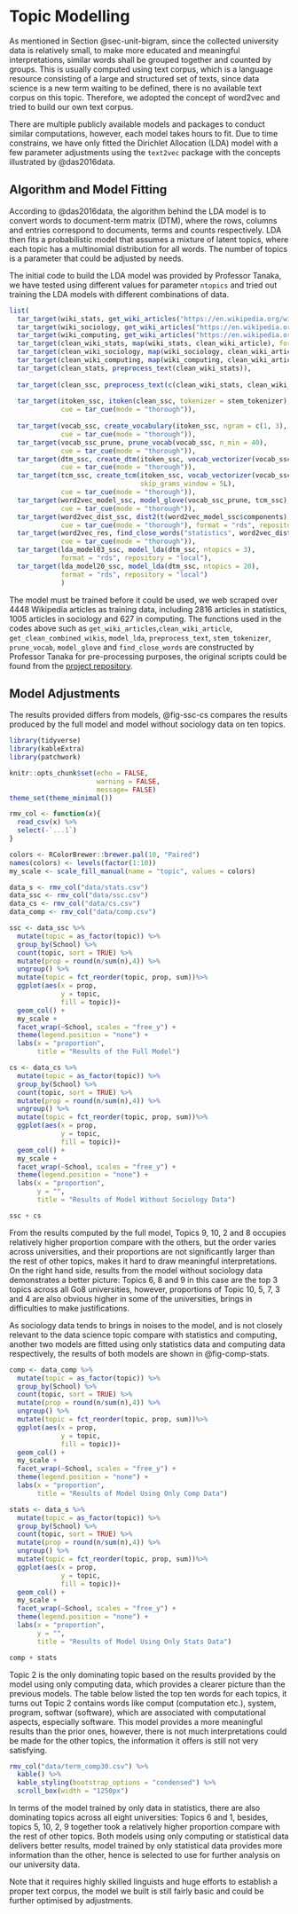 # Topic Modelling {#sec-topicmod}

As mentioned in Section @sec-unit-bigram, since the collected university data is relatively small, to make more educated and meaningful interpretations, similar words shall be grouped together and counted by groups. This is usually computed using text corpus, which is a language resource consisting of a large and structured set of texts, since data science is a new term waiting to be defined, there is no available text corpus on this topic. Therefore, we adopted the concept of word2vec and tried to build our own text corpus.

There are multiple publicly available models and packages to conduct similar computations, however, each model takes hours to fit. Due to time constrains, we have only fitted the Dirichlet Allocation (LDA) model with a few parameter adjustments using the `text2vec` package with the concepts illustrated by @das2016data. 

## Algorithm and Model Fitting

According to @das2016data, the algorithm behind the LDA model is to convert words to document-term matrix (DTM), where the rows, columns and entries correspond to documents, terms and counts respectively. LDA then fits a probabilistic model that assumes a mixture of latent topics, where each topic has a multinomial distribution for all words. The number of topics is a parameter that could be adjusted by needs.

The initial code to build the LDA model was provided by Professor Tanaka, we have tested using different values for parameter `ntopics` and tried out training the LDA models with different combinations of data. 

```.r
list(
  tar_target(wiki_stats, get_wiki_articles("https://en.wikipedia.org/wiki/List_of_statistics_articles")),
  tar_target(wiki_sociology, get_wiki_articles("https://en.wikipedia.org/wiki/Index_of_sociology_articles")),
  tar_target(wiki_computing, get_wiki_articles("https://en.wikipedia.org/wiki/Index_of_computing_articles")),
  tar_target(clean_wiki_stats, map(wiki_stats, clean_wiki_article), format = "rds", repository = "local"),
  tar_target(clean_wiki_sociology, map(wiki_sociology, clean_wiki_article), format = "rds", repository = "local"),
  tar_target(clean_wiki_computing, map(wiki_computing, clean_wiki_article), format = "rds", repository = "local"),
  tar_target(clean_stats, preprocess_text(clean_wiki_stats)),
  
  tar_target(clean_ssc, preprocess_text(c(clean_wiki_stats, clean_wiki_sociology, clean_wiki_computing))),
  
  tar_target(itoken_ssc, itoken(clean_ssc, tokenizer = stem_tokenizer),
             cue = tar_cue(mode = "thorough")),
 
  tar_target(vocab_ssc, create_vocabulary(itoken_ssc, ngram = c(1, 3), stopwords = stopwords::stopwords()),
             cue = tar_cue(mode = "thorough")),
  tar_target(vocab_ssc_prune, prune_vocab(vocab_ssc, n_min = 40),
             cue = tar_cue(mode = "thorough")),
  tar_target(dtm_ssc, create_dtm(itoken_ssc, vocab_vectorizer(vocab_ssc_prune)),
             cue = tar_cue(mode = "thorough")),
  tar_target(tcm_ssc, create_tcm(itoken_ssc, vocab_vectorizer(vocab_ssc_prune), 
                                 skip_grams_window = 5L),
             cue = tar_cue(mode = "thorough")),
  tar_target(word2vec_model_ssc, model_glove(vocab_ssc_prune, tcm_ssc),
             cue = tar_cue(mode = "thorough")),
  tar_target(word2vec_dist_ssc, dist2(t(word2vec_model_ssc$components), method = "cosine"),
             cue = tar_cue(mode = "thorough"), format = "rds", repository = "local"),
  tar_target(word2vec_res, find_close_words("statistics", word2vec_dist_ssc, 10),
             cue = tar_cue(mode = "thorough")),
  tar_target(lda_model03_ssc, model_lda(dtm_ssc, ntopics = 3),
             format = "rds", repository = "local"),
  tar_target(lda_model20_ssc, model_lda(dtm_ssc, ntopics = 20),
             format = "rds", repository = "local")
             )
```

The model must be trained before it could be used, we web scraped over 4448 Wikipedia articles as training data, including 2816 articles in statistics, 1005 articles in sociology and 627 in computing. The functions used in the codes above such as `get_wiki_articles`,`clean_wiki_article`, `get_clean_combined_wikis`,  `model_lda`, `preprocess_text`, `stem_tokenizer`, `prune_vocab`, `model_glove` and `find_close_words` are constructed by Professor Tanaka for pre-processing purposes, the original scripts could be found from the [project repository](https://github.com/numbats/datasci-courses).


## Model Adjustments



The results provided differs from models, @fig-ssc-cs compares the results produced by the full model and model without sociology data on ten topics.

```r
library(tidyverse)
library(kableExtra)
library(patchwork)

knitr::opts_chunk$set(echo = FALSE,
                      warning = FALSE,
                      message= FALSE)
theme_set(theme_minimal())

rmv_col <- function(x){
  read_csv(x) %>% 
  select(-`...1`)
}

colors <- RColorBrewer::brewer.pal(10, "Paired")
names(colors) <- levels(factor(1:10))
my_scale <- scale_fill_manual(name = "topic", values = colors)  

data_s <- rmv_col("data/stats.csv")
data_ssc <- rmv_col("data/ssc.csv")
data_cs <- rmv_col("data/cs.csv")
data_comp <- rmv_col("data/comp.csv")
```

```r
ssc <- data_ssc %>% 
  mutate(topic = as_factor(topic)) %>% 
  group_by(School) %>% 
  count(topic, sort = TRUE) %>%
  mutate(prop = round(n/sum(n),4)) %>% 
  ungroup() %>% 
  mutate(topic = fct_reorder(topic, prop, sum))%>% 
  ggplot(aes(x = prop,
             y = topic,
             fill = topic))+
  geom_col() +
  my_scale +
  facet_wrap(~School, scales = "free_y") +
  theme(legend.position = "none") +
  labs(x = "proportion",
       title = "Results of the Full Model")

cs <- data_cs %>% 
  mutate(topic = as_factor(topic)) %>% 
  group_by(School) %>% 
  count(topic, sort = TRUE) %>%
  mutate(prop = round(n/sum(n),4)) %>% 
  ungroup() %>% 
  mutate(topic = fct_reorder(topic, prop, sum))%>% 
  ggplot(aes(x = prop,
             y = topic,
             fill = topic))+
  geom_col() +
  my_scale +
  facet_wrap(~School, scales = "free_y") +
  theme(legend.position = "none") +
  labs(x = "proportion",
       y = "",
       title = "Results of Model Without Sociology Data")
```

```r
ssc + cs
```

From the results computed by the full model, Topics 9, 10, 2 and 8 occupies relatively higher proportion compare with the others, but the order varies across universities, and their proportions are not significantly larger than the rest of other topics, makes it hard to draw meaningful interpretations. On the right hand side, results from the model without sociology data demonstrates a better picture: Topics 6, 8 and 9 in this case are the top 3 topics across all Go8 universities, however, proportions of Topic 10, 5, 7, 3 and 4 are also obvious higher in some of the universities, brings in difficulties to make justifications.     

As sociology data tends to brings in noises to the model, and is not closely relevant to the data science topic compare with statistics and computing, another two models are fitted using only statistics data and computing data respectively, the results of both models are shown in @fig-comp-stats.

```r
comp <- data_comp %>% 
  mutate(topic = as_factor(topic)) %>% 
  group_by(School) %>% 
  count(topic, sort = TRUE) %>%
  mutate(prop = round(n/sum(n),4)) %>% 
  ungroup() %>% 
  mutate(topic = fct_reorder(topic, prop, sum))%>% 
  ggplot(aes(x = prop,
             y = topic,
             fill = topic))+
  geom_col() +
  my_scale +
  facet_wrap(~School, scales = "free_y") +
  theme(legend.position = "none") +
  labs(x = "proportion",
       title = "Results of Model Using Only Comp Data")

stats <- data_s %>% 
  mutate(topic = as_factor(topic)) %>% 
  group_by(School) %>% 
  count(topic, sort = TRUE) %>%
  mutate(prop = round(n/sum(n),4)) %>% 
  ungroup() %>% 
  mutate(topic = fct_reorder(topic, prop, sum))%>% 
  ggplot(aes(x = prop,
             y = topic,
             fill = topic))+
  geom_col() +
  my_scale +
  facet_wrap(~School, scales = "free_y") +
  theme(legend.position = "none") +
  labs(x = "proportion",
       y = "",
       title = "Results of Model Using Only Stats Data")
```

```r
comp + stats
```

Topic 2 is the only dominating topic based on the results provided by the model using only computing data, which provides a clearer picture than the previous models. The table below listed the top ten words for each topics, it turns out Topic 2 contains words like comput (computation etc.), system, program, softwar (software), which are associated with computational aspects, especially software. This model provides a more meaningful results than the prior ones, however, there is not much interpretations could be made for the other topics, the information it offers is still not very satisfying.

```r
rmv_col("data/term_comp30.csv") %>% 
  kable() %>% 
  kable_styling(bootstrap_options = "condensed") %>% 
  scroll_box(width = "1250px")
```

In terms of the model trained by only data in statistics, there are also dominating topics across all eight universities: Topics 6 and 1, besides, topics 5, 10, 2, 9 together took a relatively higher proportion compare with the rest of other topics. Both models using only computing or statistical data delivers better results, model trained by only statistical data provides more information than the other, hence is selected to use for further analysis on our university data.

Note that it requires highly skilled linguists and huge efforts to establish a proper text corpus, the model we built is still fairly basic and could be further optimised by adjustments.
 

